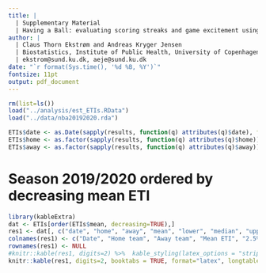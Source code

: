 ```yaml
---
title: |
  | Supplementary Material
  | Having a Ball: evaluating scoring streaks and game excitement using in-match trend estimation
author: | 
  | Claus Thorn Ekstrøm and Andreas Kryger Jensen
  | Biostatistics, Institute of Public Health, University of Copenhagen
  | ekstrom@sund.ku.dk, aeje@sund.ku.dk
date: "`r format(Sys.time(), '%d %B, %Y')`"
fontsize: 11pt  
output: pdf_document
---
```


```r
rm(list=ls())
load("../analysis/est_ETIs.RData")
load("../data/nba20192020.rda")

ETIs$date <- as.Date(sapply(results, function(q) attributes(q)$date), format="%B %e, %Y")
ETIs$home <- as.factor(sapply(results, function(q) attributes(q)$home))
ETIs$away <- as.factor(sapply(results, function(q) attributes(q)$away))
```

# Season 2019/2020 ordered by decreasing mean ETI
```r
library(kableExtra)
dat <- ETIs[order(ETIs$mean, decreasing=TRUE),]
res1 <- dat[, c("date", "home", "away", "mean", "lower", "median", "upper")]
colnames(res1) <- c("Date", "Home team", "Away team", "Mean ETI", "2.5% ETI", "50% ETI", "97.5% ETI")
rownames(res1) <- NULL
#knitr::kable(res1, digits=2) %>%  kable_styling(latex_options = "striped")  %>%  kable_styling(font_size = 8)
knitr::kable(res1, digits=2, booktabs = TRUE, format="latex", longtable=TRUE, linesep = c("", "", "", "")) %>% kable_styling(latex_options = c("hold_position", "repeat_header")) %>%  kable_styling(font_size = 8)
```

